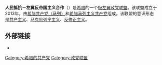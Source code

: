 {{Infobox political party
| name = 人民抵抗－左翼反帝国主义合作
| lang1 = 英语
| name_lang1 = People's Resistance – Left Anti-imperialist Cooperation
| native_name = {{Lang|el|Λαϊκή Αντίσταση – Αριστερή Αντιιμπεριαλιστική Συνεργασία}}
| logo = 
| foundation = {{start date|2013}}
| ideology = [[共产主义|共产主义]]<br>[[马克思列宁主义|马克思列宁主义]]<br>[[反修正主义|反修正主义]]
| position = [[极左翼|极左翼]]
| colorcode = #FF0000
| colours = [[红色|红色]]
| website = {{Official URL}}
| country = 希腊
}}
'''人民抵抗－左翼反帝国主义合作'''（{{lang-el|Λαϊκή Αντίσταση - Αριστερή Αντιιμπεριαλιστική Συνεργασία|Laiki Antistasi – Aristeri Antiimperialistiki Synergasia}}）是[[希腊|希腊]]的一个[[极左翼|极左翼]][[政党联盟|政党联盟]]。该联盟成立于2013年，由[[希腊共产党（马列）|希腊共产党（马列）]]和[[希腊马列主义共产党|希腊马列主义共产党]]组成。该联盟的意识形态是[[共产主义|共产主义]]、[[马克思列宁主义|马克思列宁主义]]、[[反修正主义|反修正主义]]。

==外部链接==
*{{Official website}}

{{希腊政党}}

[[Category:希腊的共产党|Category:希腊的共产党]]
[[Category:政党联盟|Category:政党联盟]]